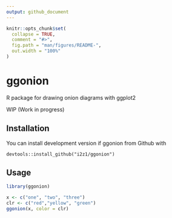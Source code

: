 ```yaml
---
output: github_document
---
```


<!-- README.md is generated from README.Rmd. Please edit that file -->

```r
knitr::opts_chunk$set(
  collapse = TRUE,
  comment = "#>",
  fig.path = "man/figures/README-",
  out.width = "100%"
)
```

# ggonion

R package for drawing onion diagrams with ggplot2

WIP (Work in progress)

## Installation

You can install development version if ggonion from Github with

```
devtools::install_github("i2z1/ggonion")
```

## Usage


```r
library(ggonion)

x <- c("one", "two", "three")
clr <- c("red","yellow", "green")
ggonion(x, color = clr)
```




